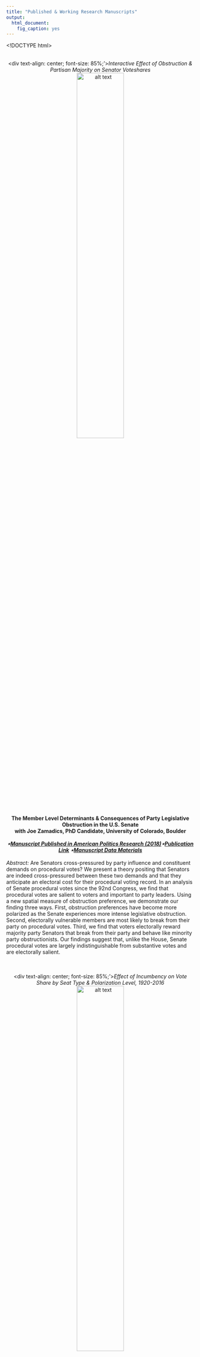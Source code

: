 ```yaml
---
title: "Published & Working Research Manuscripts"
output: 
  html_document: 
    fig_caption: yes
---
```

<style>
  .column-left{
    float: left;
    width: 40%;
    text-align: left;
  }
.column-right{
  float: right;
  width: 40%;
  text-align: left;
}
</style>

<!DOCTYPE html>
<html>
<meta name="viewport" content="width=device-width, initial-scale=1">
<style>
/* On smaller screens, decrease text size */
@media only screen and (max-width: 300px) {
  .text {font-size: 11px}
}
</style>
</html> 

<script>
  (function(i,s,o,g,r,a,m){i['GoogleAnalyticsObject']=r;i[r]=i[r]||function(){
  (i[r].q=i[r].q||[]).push(arguments)},i[r].l=1*new Date();a=s.createElement(o),
  m=s.getElementsByTagName(o)[0];a.async=1;a.src=g;m.parentNode.insertBefore(a,m)
  })(window,document,'script','https://www.google-analytics.com/analytics.js','ga');

  ga('create', 'UA-100362112-1', 'auto');
  ga('send', 'pageview');

</script>

  <style type="text/css">

h1.title {
  color: DarkRed;
  text-align: center;
}
</style>
<br/>
<br/>
<center>
  <div text-align: center; font-size: 85%;'>*Interactive Effect of Obstruction & Partisan Majority on Senator Voteshares* <br>
![alt text](/Users/carlosalgara/Dropbox/Github_Website/calgara.github.io/figures/obstruction.png "Obstruction Dynamics"){ width=50% }

</center><br/>
<center> **The Member Level Determinants \& Consequences of Party Legislative Obstruction in the U.S. Senate** </center>
<center> **with Joe Zamadics, PhD Candidate, University of Colorado, Boulder** </center><br/>
<center> ***$\star$[Manuscript Published in American Politics Research (2018)](https://journals.sagepub.com/doi/10.1177/1532673X18812403)$\star$[Publication Link](https://journals.sagepub.com/doi/10.1177/1532673X18812403) $\star$[Manuscript Data Materials](mailto:calgara@ucdavis.edu)*** </center><br/>
  *Abstract:*	Are Senators cross-pressured by party influence and constituent demands on procedural votes? We present a theory positing that Senators are indeed cross-pressured between these two demands and that they anticipate an electoral cost for their procedural voting record. In an analysis of Senate procedural votes since the 92nd Congress, we find that procedural votes are salient to voters and important to party leaders. Using a new spatial measure of obstruction preference, we demonstrate our finding three ways. First, obstruction preferences have become more polarized as the Senate experiences more intense legislative obstruction. Second, electorally vulnerable members are most likely to break from their party on procedural votes. Third, we find that voters electorally reward majority party Senators that break from their party and behave like minority party obstructionists. Our findings suggest that, unlike the House, Senate procedural votes are largely indistinguishable from substantive votes and are electorally salient.  
<br/>
<br/>
<center>
  <div text-align: center; font-size: 85%;'>*Effect of Incumbency on Vote Share by Seat Type & Polarization Level, 1920-2016* <br>
![alt text](/Users/carlosalgara/Dropbox/Github_Website/calgara.github.io/figures/mes_by_states_plot.png "Senate Election Dynamics"){ width=50% }

</center><br/>
<center> **The Conditioning Role of Polarization in U.S. Senate Election Outcomes: A Direct-Election Era & Voter-Level Analysis** </center><br/>
<center> ***$\star$Invited to Resive & Resubmit Manuscript $\star$[Working Manuscript Draft](Senate_Election_Dynamics_Algara.pdf) $\star$[Manuscript Data Materials](mailto:calgara@ucdavis.edu)*** </center><br/>
          *Abstract:* Recent work finds that a decline in the incumbency advantage coincides with the rise of partisanship as a determinant of congressional electoral outcomes. While this work updates our view of congressional elections, it is unclear if this holds in the more candidate-centered and high-information electoral context of the U.S. Senate. In this paper, I address these two considerations by evaluating a theory positing that polarization conditions the influence of incumbency and partisanship as Senate election determinants. Using data on the entire direct-election Senate era and survey data, this paper finds that: (1) polarization provides a partisan advantage for candidates running in states in which they are members of the partisan majority and (2) polarization positively conditions the incumbency advantage for Senators representing states that favor the other party. These findings suggest that Senators may still successfully cultivate a personal brand in the face of growing ideological differences between the parties.  
<br/>
<br/>
<center>
  <div text-align: center; font-size: 85%;'>*Distribution of 2016 Federal Election Candidate Positions* <br>
![alt text](/Users/carlosalgara/Dropbox/Github_Website/calgara.github.io/figures/candidate_stimuli_placements_lines.png "House & Senate Candidate Positions"){ width=60% }
</center><br/>
<center> **The Distorting Effects of Racial Animus on Proximity Voting in the 2016 Elections** </center>
<center> **with Isaac Hale, PhD Candidate, University of California, Davis** </center><br/>
<center> ***$\star$Invited to Resive & Resubmit Manuscript $\star$[Working Manuscript Draft](Proximity_Racial_Animus_2016_Elections.pdf) $\star$[Manuscript Data Materials](mailto:calgara@ucdavis.edu)*** </center><br/>
          *Abstract:* While the use of racial appeals by the 2016 Trump campaign is indisputable, researchers are actively debating their precise role in influencing voter behavior in the election. We seek to expand upon existing research which finds that racial animus electorally benefited the Trump campaign. We examine to what extent those benefits redounded to GOP candidates down-ballot and whether racial animus distorted ideological proximity voting in the 2016 election. We find that racial animus among voters helped Republicans at multiple ballot levels and that higher levels of racial animus distorted correct proximity voting among voters ideologically closest to the Democratic candidate. Our findings suggest that high salience campaign appeals on race at the presidential level can influence elections for the House and Senate. We also provide evidence that the process of racial partisan realignment is incomplete, as some white voters still vote incongruously with their ideology due to racial animus.  
<br/>
<br/>
<center>
  <div text-align: center; font-size: 10%;'>*Average Country & Website World Wide Web Information Networks, 9/1/2015 - 1/30/2017*<br>
  <br/>
![alt text](/Users/carlosalgara/Dropbox/Github_Website/calgara.github.io/figures/third_quartile_graph_fullnetwork_color.png "County Network"){ width=45% } 
![alt text](/Users/carlosalgara/Dropbox/Github_Website/calgara.github.io/figures/third_quartile_graph_fullnetwork_websites_color.png "Website Network"){ width=45% }
</center><br/>
<center> **Diachronic Equivalence: An Examination of the International News Network** </center>
<center> **with [George Barnett](http://communication.ucdavis.edu/people/gbarnett), Distinguished Professor of Communications, University of California, Davis** </center><br/>
<center> ***$\star$Manuscript Forthcoming in Social Network Analysis & Mining $\star$[Working Manuscript Draft](Diachronic Equivalence Paper.pdf) $\star$[Manuscript Data Materials](mailto:calgara@ucdavis.edu)*** </center><br/>
          *Abstract:* Barabási (2014) argues that a significant proportion of nodes can be randomly removed from any scale-free network without it breaking apart. Gao, Barzel and Barabási (2016) suggest that three additional properties of networks, density, heterogeneity and symmetry, facilitate their ability to adjust their activities to retain functionality in times of stress.  Barnett and Jiang (2016) examined the World Wide Web and found that while there are changes in the use of individual websites in this scale-free network due to weekly cycles in viewing specific websites, extreme events as well as other social and cultural events, the overall network is remarkably stable. This paper suggests an additional property, the structural equivalence of nodes that facilitates network stability.  Further, it differentiates between two forms of equivalence, synchronous or structural equivalence, and diachronic equivalence, which indicates that two nodes’ position in a network change over time in a similar manner. A subset of the World Wide Web, the international news network is examined to demonstrate these notions. Daily data on the use of the world’s 44 most frequently visited news websites by 118 countries were mined over the 17 month period September 1, 2015 to January 30, 2017, to create a longitudinal two-mode network (countries and websites).  The results suggest that individual structurally and diachronic equivalent nodes may be removed from both the international and website networks without impacting how the network changes over time.  
<br/>
<br/>
<center>
  <div text-align: center; font-size: 10%;'>*Geographic Neighborhood profile for IA-2, 114th Congress & Particularistic Policy Bill Cosponsorship Network, 93rd U.S. Senate*<br>
<br/>
![alt text](/Users/carlosalgara/Dropbox/Github_Website/calgara.github.io/figures/IA_2_map_example_of_main_iv.png "IA-2 Geo Profile"){ width=45% } 
![alt text](/Users/carlosalgara/Dropbox/Github_Website/calgara.github.io/figures/senate_particularistic_network_93_congress.png.png "Particularistic Network"){ width=45% }


</center><br/>
<center> **The Influence of Partisan Polarization and Geographic Neighborhood Context on Congressional Cosponsorship Policy Networks** </center>
<center> **with Ross Butters, PhD Candidate, University of California, Davis** </center><br/>
<center> ***$\star$Manuscript Prepared for 2018 PolNet Annual Meeting Panel $\star$[Working Manuscript Draft](PolNet2018_Algara_Butters_Prelim_Abstract.pdf) $\star$[Manuscript Data Materials](mailto:calgara@ucdavis.edu)*** </center><br/>
          *Abstract:* The classical "Textbook Theory" of Congress posits that legislators are relatively autonomous actors who work together on a bipartisan basis to maximize their probability of re-election (Shepsle 1989). This classical district-centered theory of Congress posits that legislators are motivated to engage in bipartisan legislative behavior and work together by the geographical similarity of their respective districts. Congressional scholars have largely cast doubt on the importance of district-centered considerations to inform the behavior of legislators, shifting the focus to partisan-centered preferences (Rohde 1991, Cox & McCubbins 1993, 2005). Moreover, while scholars have debated these theories, they have said relatively little about the salience of these theories across varying policy issues. Using the distinct expression of legislative behavior provide by bill co-sponsorship and geographic proximity methods we explore the extent to which district similarity influences how legislators work together in the Congressional network across varying degrees of partisan polarization. Treating Congress as a series of distinct policy networks and using exponential random graph models (ERGM), we evaluate a theory arguing that geographic proximity is a salient predictor of legislator cooperation in district-centered policy domains (i.e. agriculture, land management), even during the hyper-partisan contemporary Congress.  
<br/>
<br/>
<center>
  <div text-align: center; font-size: 10%;'>*Partisanship of Senate Press Event Participation & Effect of Party on Strategic Legislative Collaboration*<br>
<br/>
![alt text](/Users/carlosalgara/Dropbox/Github_Website/calgara.github.io/figures/number_press_events_by_party_percentage.png "Partisanship Events"){ width=45% } 
![alt text](/Users/carlosalgara/Dropbox/Github_Website/calgara.github.io/figures/senate_press_event_additive_model_coefficients_party_effect.png "Party Effect"){ width=45% }


</center><br/>
<center> **Who Goes Public with Whom? A Network Analysis of U.S. Senate Press Events**  </center><br/>
<center> ***$\star$Working Manuscript in Preperation $\star$[Working Manuscript Draft](APSA2018_Senate_Collaboration.pdf) $\star$[Manuscript Data Materials](mailto:calgara@ucdavis.edu)*** </center><br/>
          *Abstract:* This paper explores the extent to which shared legislator characteristics--in particular, partisanship, representing the same constituency, and sitting on one or more of the same committees--influence legislators' decisions to collaborate with their colleagues on a given issue.  To do so, we employ network analysis.  Previous studies that have done this have largely focused on bill co-sponsorship and roll-call voting.  We argue that such measures, while informative, do not sufficiently capture the high-profile strategic choices that legislators make, and so instead employ a little-used comprehensive dataset that documents all U.S. Senate press events held between 1979 and 1999, as well as between 2003 and 2009, including all of the particular senators who attended each event.  When we look at senator dyads, we find that shared party is the strongest predictor of whether two senators choose to appear at the same event and this effect increases over the time series.  As to whether shared constituency and committee membership predicts public collaboration, the evidence is more mixed, with the strength of these institutional variables attenuating over time.  Overall, our results mirror the increased levels of partisanship of the contemporary Senate that scholars have arrived at using other measures and demonstrate that such partisanship has largely erased the importance of institutional variables such as shared constituency and shared committee membership.   
<br/>
<br/>
<center>
  <div text-align: center; font-size: 85%;'>*Distribution of Ideological Divergence between District & Partisan Medians* <br>
![alt text](/Users/carlosalgara/Dropbox/Github_Website/calgara.github.io/figures/median_partisan_divergence_by_chamber.png "District-Member Divergence"){ width=50% }
</center><br/>
<center> **Legislative Signaling or Random Error? An Analysis of Spatially Incorrect Voting in Congress** </center>
<center> **with Joe Zamadics, PhD Candidate, University of Colorado, Boulder** </center><br/>
<center> ***$\star$Working Manuscript in Preparation $\star$[Working Manuscript Draft](Congressional_Incorrect_voting_Algara_Zamadics.pdf) $\star$[Manuscript Data Materials](mailto:calgara@ucdavis.edu)*** </center><br/>
          *Abstract:* Theoretical and empirical models of congressional voting assumes that legislators vote with the sole purpose to move policy closer to their ideologically ideal point, with the most prominent being the NOMINATE model. While NOMINATE correctly classifies the vast majority of votes cast by members of Congress, a significant number of votes are misclassified and coded as spatial error. The literature on congressional voting assumes this error to be random and idiosyncratic across members. We dispute this conventional notion and argue that spatial error in congressional is not random, but rather systematic across members. We present a theory positing that spatial error is more likely on roll-call votes tackling salient policy issues and among members representing districts with greater ideological divergence between the median voter and the member's primary election constituency. Using Aldrich-McKelvey scaling to place legislators and constituencies in the same ideological common space, we find support for our theory. We attribute this finding to the greater electoral uncertainty faced by ideological moderates and members representing districts with greater ideological divergence between key constituencies. Our findings have implications for the NOMINATE model, the nature of spatial error in legislative voting, and the electoral cross-pressures faced by legislators.  
<br/>
<br/>
<center>
  <div text-align: center; font-size: 85%;'>*Quarterly Generic Ballot Differential between the Majority & Minority Party, 1962-2016* <br>
![alt text](/Users/carlosalgara/Dropbox/Github_Website/calgara.github.io/figures/maj_generic_ballot_diff_roper.png "Generic Ballot"){ width=50% }
</center><br/>
<center> **The Influence of Partisan Conflict & Policy Responsiveness on Majority Party Electoral Fortunes \& Congressional Job Performance: A Time-Series Approach** </center>
<center> **with Tzu-Ping Liu, PhD Candidate, University of California, Davis** </center><br/>
<center> ***$\star$Working Manuscript in Preparation $\star$[Working Manuscript Draft](WPSA2017_Algara_Liu_Draft1.pdf) $\star$[Manuscript Data Materials](mailto:calgara@ucdavis.edu)*** </center><br/>
          *Abstract:* Recent work suggests that the aggregate approval rating of the U.S. Congress is a function of both policy responsiveness by the institution and the level of partisan conflict between both parties. However, standing models of the role of partisan conflict and policy responsiveness in congressional approval focus on Congress as a collective institution, rather than distinguishing between the legislative parties. In this paper, we specify a model which posits that policy responsiveness and partisan conflict not only influence approval of Congress as a whole, but also have differing effects on the electoral standing of the majority party in their relative generic ballot advantage to the minority party. We argue that partisan conflict decreases the generic congressional ballot advantage for the majority party and the approval rating of Congress as a collective institution. We also argue that policy responsiveness by Congress to the national mood raises the electoral standing of the majority party and the collective approval of Congress. Using a unique dataset of quarterly congressional approval and congressional generic ballot differentials from 1969 to 2016, we provide a comprehensive test of our model during varying periods of congressional polarization.  
<br/>
<br/>
<center>
  <div text-align: center; font-size: 85%;'>*Percentage of Senators Representing States That Lean Towards*
    <div text-align: center; font-size: 85%;'>*the Opposing Party During the Direct-Election Era, 1914-2016* <br>
![alt text](/Users/carlosalgara/Dropbox/Github_Website/calgara.github.io/figures/years_outpartisan_seats_percentage.png "Declining Out-party Senators"){ width=50% }
</center><br/>
<center> **The Influence of Incumbency, Partisanship, Candidate Quality \& National Tides in U.S. Senate Elections, 1914-2016** </center><br/>
<center> ***$\star$Working Manuscript in Preparation $\star$[Working Manuscript Draft](August2017_Nationalization_Senate_Elections_Algara.pdf) $\star$[Manuscript Data Materials](mailto:calgara@ucdavis.edu)*** </center><br/>
          *Abstract:* Relative to elections for the U.S. House, little is known about what influences outcomes for the U.S. Senate. While standing models of congressional election outcomes have been applied to the Senate, many of these models fail to account for salient variables, such as candidate quality, or focus their analysis on elections during the candidate-centered era. In this paper, I specify a comprehensive model of Senate election outcomes which focuses on four salient predictors of electoral outcomes: national partisan tides, incumbency, state partisanship, and candidate quality. I then evaluate this model using a novel dataset containing every Senate race since the adoption of the 17th amendment in 1913. Congruent with recent findings in the U.S. House, the model finds evidence that Senate elections are becoming more partisan-centered at the expense of a candidate quality advantage. On the other hand, and contrary to recent studies, the model finds evidence of an incumbency advantage increase in contemporary Senate elections. However, this increase in the incumbency advantage corresponds to a decline in the pivotal role of incumbency in determining Senate election outcomes during a more partisan-centered period of elections. I conclude by showing that Senate elections are becoming more nationalized and president-centered contests.  
<br/>
<br/>
<center>
  <div text-align: center; font-size: 85%;'>*Distribution of Indicators of Pro-Lobby Support, 114^th^ Congress* <br>
![alt text](/Users/carlosalgara/Dropbox/Github_Website/calgara.github.io/figures/lobby_counts.png "Lobby Counts"){ width=50% }
</center><br/>
<center> **The U.S. Congress and the Israeli Lobby: An Analysis of the Determinants of Congressional Support for Iranian Sanctions** </center>
<center> **with Evan Sandlin, PhD Candidate, University of California, Davis** </center><br/>
<center> ***$\star$Working Manuscript in Preparation $\star$[Working Manuscript Draft](MPSA2017_Sandlin_Algara_Abstract.pdf) $\star$[Manuscript Data Materials](mailto:calgara@ucdavis.edu)*** </center><br/>
      *Abstract:* Since the late 1960's the US has maintained a relationship with Israel that is largely unprecedented in the history of US foreign policy. The United States Senate plays a role in maintaining this relationship and plays an essential constitutional role in foreign policymaking generally. Previous work on the determinants of congressional support of foreign policy initiatives focuses on the electoral connection, emphasizing a role for constituent-based variables when determining a Senator’s foreign policy votes. However this limited scholarship fails to account for a legislator's perception of the national interest and how this influences their foreign policy positions. Additionally, Mearsheimer and Walt (2007) note that the "Israel Lobby" sways US foreign policy but the extent of this influence on congress is unclear. Using the salient case of U.S. sanctions against Iran, this paper explores the role of constituent-level and elite level variables in determining an individual Senator's acquiescence to the ``pro-Israel'' position. These findings have implications for causes of the continued strength of the US-Israel relationship as well as implications for the determinants of congressional foreign policy positions more broadly.  
<br/>
  <p>Copyright &copy; 2017 by Carlos Algara. Made with [RStudio](https://www.rstudio.com).</p>